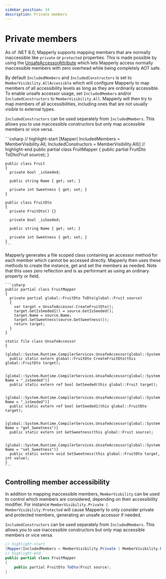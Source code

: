 ```yaml
---
sidebar_position: 14
description: Private members
---
```



# Private members

As of .NET 8.0, Mapperly supports mapping members that are normally inaccessible like `private` or `protected` properties.
This is made possible by using the [UnsafeAccessorAttribute](https://learn.microsoft.com/en-us/dotnet/api/system.runtime.compilerservices.unsafeaccessorattribute) which lets Mapperly access normally inaccessible members with zero overhead while being completely AOT safe.

By default `IncludedMembers` and `IncludedConstructors` is set to `MemberVisibility.AllAccessible` which will configure Mapperly to map members of all accessibility levels as long as they are ordinarily accessible.
To enable unsafe accessor usage, set `IncludedMembers` and/or `IncludedConstructors` to `MemberVisibility.All`.
Mapperly will then try to map members of all accessibilities, including ones that are not usually visible to external types.

`IncludedConstructors` can be used separately from `IncludedMembers`.
This allows you to use inaccessible constructors but only map accessible members or vice versa.

<Tabs>
  <TabItem value="declaration" label="Declaration" default>
    ```csharp
    // highlight-start
    [Mapper(
        IncludedMembers = MemberVisibility.All,
        IncludedConstructors = MemberVisibility.All)]
    // highlight-end
    public partial class FruitMapper
    {
        public partial FruitDto ToDto(Fruit source);
    }

    public class Fruit
    {
      private bool _isSeeded;

      public string Name { get; set; }

      private int Sweetness { get; set; }
    }

    public class FruitDto
    {
      private FruitDto() {}

      private bool _isSeeded;

      public string Name { get; set; }

      private int Sweetness { get; set; }
    }
    ```

  </TabItem>
  <TabItem label="Generated code" value="generated">
    Mapperly generates a file scoped class containing an accessor method for each member which cannot be accessed directly.
    Mapperly then uses these methods to create the instance, get and set the members as needed.
    Note that this uses zero reflection and is as performant as using an ordinary property or field.

    ```csharp
    public partial class FruitMapper
    {
      private partial global::FruitDto ToDto(global::Fruit source)
      {
        var target = UnsafeAccessor.CreateFruitDto();
        target.GetIsSeeded1() = source.GetIsSeeded();
        target.Name = source.Name;
        target.SetSweetness(source.GetSweetness());
        return target;
      }
    }

    static file class UnsafeAccessor
    {
      [global::System.Runtime.CompilerServices.UnsafeAccessor(global::System.Runtime.CompilerServices.UnsafeAccessorKind.Constructor)]
      public static extern global::FruitDto CreateFruitDto(this global::FruitDto target);

      [global::System.Runtime.CompilerServices.UnsafeAccessor(global::System.Runtime.CompilerServices.UnsafeAccessorKind.Field, Name = "_isSeeded")]
      public static extern ref bool GetSeeded(this global::Fruit target);

      [global::System.Runtime.CompilerServices.UnsafeAccessor(global::System.Runtime.CompilerServices.UnsafeAccessorKind.Field, Name = "_isSeeded")]
      public static extern ref bool GetSeeded1(this global::FruitDto target);

      [global::System.Runtime.CompilerServices.UnsafeAccessor(global::System.Runtime.CompilerServices.UnsafeAccessorKind.Method, Name = "get_Sweetness")]
      public static extern int GetSweetness(this global::Fruit source);

      [global::System.Runtime.CompilerServices.UnsafeAccessor(global::System.Runtime.CompilerServices.UnsafeAccessorKind.Method, Name = "set_Sweetness")]
      public static extern void SetSweetness(this global::FruitDto target, int value);
    }
    ```

  </TabItem>
</Tabs>

## Controlling member accessibility

In addition to mapping inaccessible members,
`MemberVisbility` can be used to control which members are considered, depending on their accessibility modifier.
For instance `MemberVisibility.Private | MemberVisibility.Protected` will cause Mapperly to only consider private and protected members,
generating an unsafe accessor if needed.

`IncludedConstructors` can be used separately from `IncludedMembers`.
This allows you to use inaccessible constructors but only map accessible members or vice versa.

```csharp
// highlight-start
[Mapper(IncludedMembers = MemberVisibility.Private | MemberVisibility.Protected)]
// highlight-end
public partial class FruitMapper
{
    public partial FruitDto ToDto(Fruit source);
}
```
